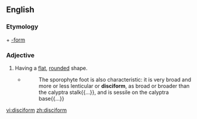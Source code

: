 ==English==

===Etymology===
{{etyl|grc}} {{term|δίσκος||disc|lang=grc}} + [[-form]]

===Adjective===
{{en-adj}}

# {{botany}} Having a [[flat]], [[rounded]] shape.
#* {{RQ:Schuster Hepaticae V|5}}
#*: The sporophyte foot is also characteristic: it is very broad and more or less lenticular or '''disciform''', as broad or broader than the calyptra stalk{{...}}, and is sessile on the calyptra base{{...}}

[[vi:disciform]]
[[zh:disciform]]